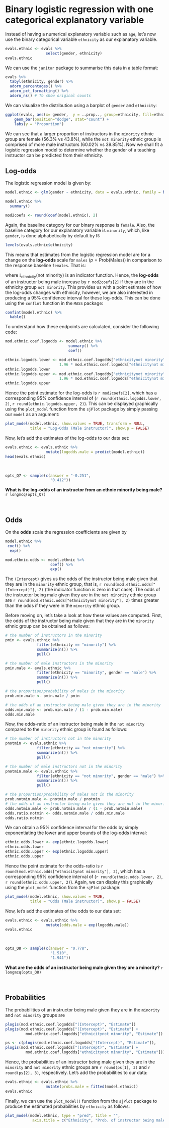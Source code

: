 # Binary logistic regression with one categorical explanatory variable {-}

Instead of having a numerical explanatory variable such as `age`, let's now use the binary categorical variable `ethnicity` as our explanatory variable. 

```r
evals.ethnic <- evals %>%
                  select(gender, ethnicity)
evals.ethnic
```

We can use the `janitor` package to summarise this data in a table format:

```r
evals %>% 
  tabyl(ethnicity, gender) %>% 
  adorn_percentages() %>% 
  adorn_pct_formatting() %>% 
  adorn_ns() # To show original counts
```

We can visualize the distribution using a barplot of `gender` and `ethnicity`:

```r
ggplot(evals, aes(x= gender,  y = ..prop.., group=ethnicity, fill=ethnicity)) + 
    geom_bar(position="dodge", stat="count") +
    labs(y = "Proportion")
```    

We can see that a larger proportion of instructors in the `minority` ethnic group are female (56.3% vs 43.8%), while the `not minority` ethnic group is comprised of more male instructors (60.02% vs 39.85%). Now we shall fit a logistic regression model to determine whether the gender of a teaching instructor can be predicted from their ethnicity.


## Log-odds {-}

The logistic regression model is given by:

```r
model.ethnic <- glm(gender ~ ethnicity, data = evals.ethnic, family = binomial(link = "logit"))
```

```r
model.ethnic %>%
  summary()
```

```r
mod2coefs <- round(coef(model.ethnic), 2)
```

Again, the baseline category for our binary response is `female`. Also, the baseline category for our explanatory variable is `minority`, which, like `gender`, is done alphabetically by default by R:

```r
levels(evals.ethnic$ethnicity)
```

This means that estimates from the logistic regression model are for a change on the **log-odds** scale for `males` ($p = \textrm{Prob}(\textrm{Males})$) in comparison to the response baseline `females`. That is:

\begin{align}
\ln\left(\frac{p}{1-p}\right) &= \alpha + \beta \cdot \textrm{ethnicity} = `r mod2coefs[1]` + `r mod2coefs[2]` \cdot \mathbb{I}_{\mbox{ethnicity}}(\mbox{not minority}), \nonumber
\end{align}

where $\mathbb{I}_{\mbox{ethnicity}}(\mbox{not minority})$ is an indicator function. Hence, the **log-odds** of an instructor being male increase by `r mod2coefs[2]` if they are in the ethnicity group `not minority`. This provides us with a point estimate of how the log-odds changes with ethnicity, however, we are also interested in producing a 95% confidence interval for these log-odds. This can be done using the `confint` function in the `MASS` package:

```r
confint(model.ethnic) %>%
  kable()
```

To understand how these endpoints are calculated, consider the following code:

```r
mod.ethnic.coef.logodds <- model.ethnic %>%
                            summary() %>%
                            coef()
```

```r
ethnic.logodds.lower <- mod.ethnic.coef.logodds["ethnicitynot minority", "Estimate"] - 
                        1.96 * mod.ethnic.coef.logodds["ethnicitynot minority", "Std. Error"]
ethnic.logodds.lower
ethnic.logodds.upper <- mod.ethnic.coef.logodds["ethnicitynot minority", "Estimate"] + 
                        1.96 * mod.ethnic.coef.logodds["ethnicitynot minority", "Std. Error"]
ethnic.logodds.upper
```

Hence the point estimate for the log-odds is `r mod2coefs[2]`, which has a corresponding 95% confidence interval of (`r round(ethnic.logodds.lower, 2)`, `r round(ethnic.logodds.upper, 2)`). This can be displayed graphically using the `plot_model` function from the `sjPlot` package by simply passing our `model` as an argument:

```r
plot_model(model.ethnic, show.values = TRUE, transform = NULL,
           title = "Log-Odds (Male instructor)", show.p = FALSE)
```

Now, let's add the estimates of the log-odds to our data set:

```r
evals.ethnic <- evals.ethnic %>%
                  mutate(logodds.male = predict(model.ethnic))
head(evals.ethnic)
```

<br>

```r
opts_Q7 <- sample(c(answer = "-0.251",
                    "0.412"))
```

**What is the log-odds of an instructor from an ethnic minority being male?**
`r longmcq(opts_Q7)`

<br>

## Odds {-}

On the **odds** scale the regression coefficients are given by

```r
model.ethnic %>%
 coef() %>%
  exp()
```

```r
mod.ethnic.odds <- model.ethnic %>%
                    coef() %>%
                    exp()
```

The `(Intercept)` gives us the odds of the instructor being male given that they are in the `minority` ethnic group, that is, `r round(mod.ethnic.odds["(Intercept)"], 2)` (the indicator function is zero in that case). The odds of the instructor being male given they are in the `not minority` ethnic group are `r round(mod.ethnic.odds["ethnicitynot minority"], 2)` times greater than the odds if they were in the `minority` ethnic group. 

Before moving on, let's take a look at how these values are computed. First, the odds of the instructor being male given that they are in the `minority` ethnic group can be obtained as follows:

\begin{align}
\frac{p_{\mbox{minority}}}{1 - p_{\mbox{minority}}} = \exp\left(\alpha\right) = \exp\left(`r round(mod2coefs[1], 2)`\right) = `r round(exp(round(mod2coefs[1], 2)), 2)`. \nonumber
\end{align}

```r
# the number of instructors in the minority
pmin <- evals.ethnic %>%
              filter(ethnicity == "minority") %>%
              summarize(n()) %>%
              pull()

# the number of male instructors in the minority
pmin.male <- evals.ethnic %>%
              filter(ethnicity == "minority", gender == "male") %>%
              summarize(n()) %>%
              pull()

# the proportion/probability of males in the minority
prob.min.male <- pmin.male / pmin

# the odds of an instructor being male given they are in the minority
odds.min.male <- prob.min.male / (1 - prob.min.male)
odds.min.male
```

Now, the odds-ratio of an instructor being male in the `not minority` compared to the `minority` ethnic group is found as follows:

\begin{align}
\frac{\mbox{Odds}_{\mbox{not minority}}}{\mbox{Odds}_\mbox{minority}} &= \frac{\frac{p_{\mbox{not minority}}}{1 - p_{\mbox{not minority}}}}{\frac{p_{\mbox{minority}}}{1 - p_{\mbox{minority}}}}\\ &= \frac{\exp\left(\alpha + \beta\right)}{\exp\left(\alpha\right)} \\ &= \exp\left(\alpha + \beta - \alpha\right) \\ &= \exp\left(\beta\right) \\ &= \exp\left(`r round(mod2coefs[2], 2)` \right) \\ &= `r round(exp(round(mod2coefs[2], 2)), 2)`. \nonumber 
\end{align}

```r
# the number of instructors not in the minority
pnotmin <- evals.ethnic %>%
              filter(ethnicity == "not minority") %>%
              summarize(n()) %>%
              pull()

# the number of male instructors not in the minority
pnotmin.male <- evals.ethnic %>%
              filter(ethnicity == "not minority", gender == "male") %>%
              summarize(n()) %>%
              pull()

# the proportion/probability of males not in the minority
prob.notmin.male <- pnotmin.male / pnotmin
# the odds of an instructor being male given they are not in the minority
odds.notmin.male <- prob.notmin.male / (1 - prob.notmin.male)
odds.ratio.notmin <- odds.notmin.male / odds.min.male
odds.ratio.notmin
```

We can obtain a 95% confidence interval for the odds by simply exponentiating the lower and upper bounds of the log-odds interval:

```r
ethnic.odds.lower <- exp(ethnic.logodds.lower)
ethnic.odds.lower
ethnic.odds.upper <- exp(ethnic.logodds.upper)
ethnic.odds.upper
```

Hence the point estimate for the odds-ratio is `r round(mod.ethnic.odds["ethnicitynot minority"], 2)`, which has a corresponding 95% confidence interval of (`r round(ethnic.odds.lower, 2)`, `r round(ethnic.odds.upper, 2)`). Again, we can display this graphically using the `plot_model` function from the `sjPlot` package:

```r
plot_model(model.ethnic, show.values = TRUE,
           title = "Odds (Male instructor)", show.p = FALSE)
```

Now, let's add the estimates of the odds to our data set:

```r
evals.ethnic <- evals.ethnic %>%
                  mutate(odds.male = exp(logodds.male))
evals.ethnic
```

<br>

```r
opts_Q8 <- sample(c(answer = "0.778",
                    "1.510",
                    "1.941"))
```

**What are the odds of an instructor being male given they are a minority?**
`r longmcq(opts_Q8)`

<br>


## Probabilities {-}

The probabilities of an instructor being male given they are in the `minority` and `not minority` groups are

```r
plogis(mod.ethnic.coef.logodds["(Intercept)", "Estimate"])
plogis(mod.ethnic.coef.logodds["(Intercept)", "Estimate"] + 
         mod.ethnic.coef.logodds["ethnicitynot minority", "Estimate"]) 
```

```r
ps <- c(plogis(mod.ethnic.coef.logodds["(Intercept)", "Estimate"]),
plogis(mod.ethnic.coef.logodds["(Intercept)", "Estimate"] + 
         mod.ethnic.coef.logodds["ethnicitynot minority", "Estimate"])) 
```

Hence, the probabilities of an instructor being male given they are in the `minority` and `not minority` ethnic groups are `r round(ps[1], 3)` and `r round(ps[2], 3)`, respectively. Let's add the probabilities to our data:

```r
evals.ethnic <- evals.ethnic %>%
                  mutate(probs.male = fitted(model.ethnic))
evals.ethnic
```

Finally, we can use the `plot_model()` function from the `sjPlot` package to produce the estimated probabilities by `ethnicity` as follows:

```r
plot_model(model.ethnic, type = "pred", title = "",
            axis.title = c("Ethnicity", "Prob. of instructor being male"))
```

<br>
<br>


